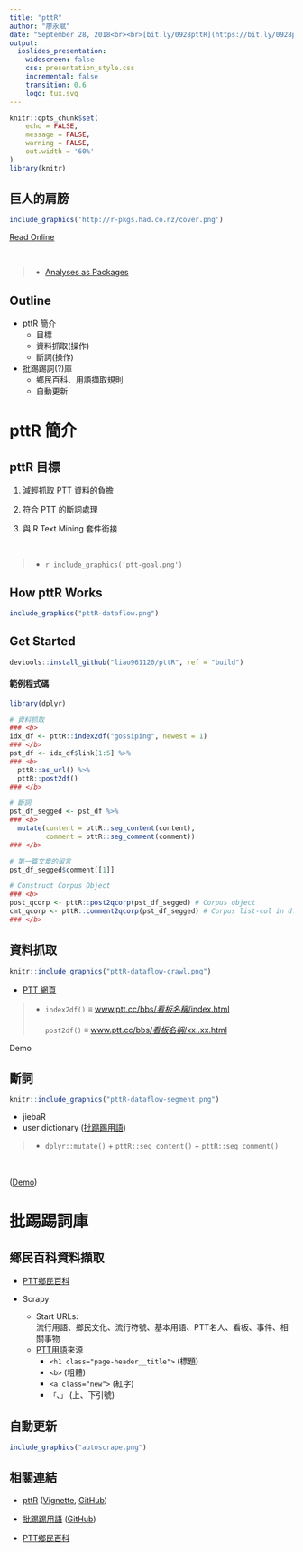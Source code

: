```yaml
---
title: "pttR"
author: "廖永賦"
date: "September 28, 2018<br><br>[bit.ly/0928pttR](https://bit.ly/0928pttR)"
output:
  ioslides_presentation:
    widescreen: false
    css: presentation_style.css
    incremental: false
    transition: 0.6
    logo: tux.svg
---
```


```r
knitr::opts_chunk$set(
	echo = FALSE,
	message = FALSE,
	warning = FALSE,
	out.width = '60%'
) 
library(knitr)
```

## 巨人的肩膀 {.smaller}

```r
include_graphics('http://r-pkgs.had.co.nz/cover.png')
```

[Read Online](http://r-pkgs.had.co.nz/)

<br>

> - [Analyses as Packages](https://rmflight.github.io/post/analyses-as-packages/)


## Outline

- pttR 簡介
    - 目標
    - 資料抓取(操作)
    - 斷詞(操作)
- 批踢踢詞(?)庫
    - 鄉民百科、用語擷取規則
    - 自動更新


# pttR 簡介

## pttR 目標

1. 減輕抓取 PTT 資料的負擔

1. 符合 PTT 的斷詞處理

1. 與 R Text Mining 套件銜接

<br>

> * `r include_graphics('ptt-goal.png')`


## How pttR Works

```r
include_graphics("pttR-dataflow.png")
```

## Get Started {.smaller}

```r
devtools::install_github("liao961120/pttR", ref = "build")
```

#### 範例程式碼 

```r
library(dplyr)

# 資料抓取
### <b>
idx_df <- pttR::index2df("gossiping", newest = 1)
### </b>
pst_df <- idx_df$link[1:5] %>% 
### <b>
  pttR::as_url() %>%
  pttR::post2df()
### </b>

# 斷詞
pst_df_segged <- pst_df %>%
### <b>
  mutate(content = pttR::seg_content(content),
         comment = pttR::seg_comment(comment))
### </b>

# 第一篇文章的留言
pst_df_segged$comment[[1]]

# Construct Corpus Object
### <b>
post_qcorp <- pttR::post2qcorp(pst_df_segged) # Corpus object
cmt_qcorp <- pttR::comment2qcorp(pst_df_segged) # Corpus list-col in df
### </b>
```


## 資料抓取 {.smaller}

```r
knitr::include_graphics("pttR-dataflow-crawl.png")
```


- [PTT 網頁](https://www.google.com.tw/search?q=ptt&oq=ptt+&aqs=chrome..69i57j69i60l4j0.2475j0j4&client=ubuntu&sourceid=chrome&ie=UTF-8)
    
> -   
    `index2df()` $\equiv$ [www.ptt.cc/bbs/*看板名稱*/index.html](https://www.ptt.cc/bbs/Gossiping/index.html) <br><br>
    `post2df()` $\equiv$ [www.ptt.cc/bbs/*看板名稱*/xx..xx.html](https://www.ptt.cc/bbs/Gossiping/M.1537945316.A.015.html)

Demo

## 斷詞 {.smaller}
```r
knitr::include_graphics("pttR-dataflow-segment.png")
```

- jiebaR
- user dictionary ([批踢踢用語](https://liao961120.github.io/PTT-scrapy/))

> - `dplyr::mutate()` + `pttR::seg_content()` + `pttR::seg_comment()`

<br><br>
([Demo](https://www.ptt.cc/bbs/Gossiping/M.1537945316.A.015.html))

# 批踢踢詞庫

## 鄉民百科資料擷取

- [PTT鄉民百科](http://zh.pttpedia.wikia.com/wiki/)

- Scrapy
    - Start URLs:  
      流行用語、鄉民文化、流行符號、基本用語、PTT名人、看板、事件、相關事物
    - [PTT用語](https://liao961120.github.io/PTT-scrapy/)來源
        - `<h1 class="page-header__title">` (標題)
        - `<b>` (粗體)
        - `<a class="new">` (紅字)
        - `「`、`」` (上、下引號)

## 自動更新

```r
include_graphics("autoscrape.png")
```

## 相關連結

- [pttR](https://liao961120.github.io/pttR) ([Vignette](https://liao961120.github.io/pttR/articles/data-retreive.html), [GitHub](https://github.com/liao961120/pttR))

- [批踢踢用語](https://liao961120.github.io/PTT-scrapy/) ([GitHub](https://github.com/liao961120/PTT-scrapy/tree/master/PTTdict))

- [PTT鄉民百科](http://zh.pttpedia.wikia.com/wiki/)

